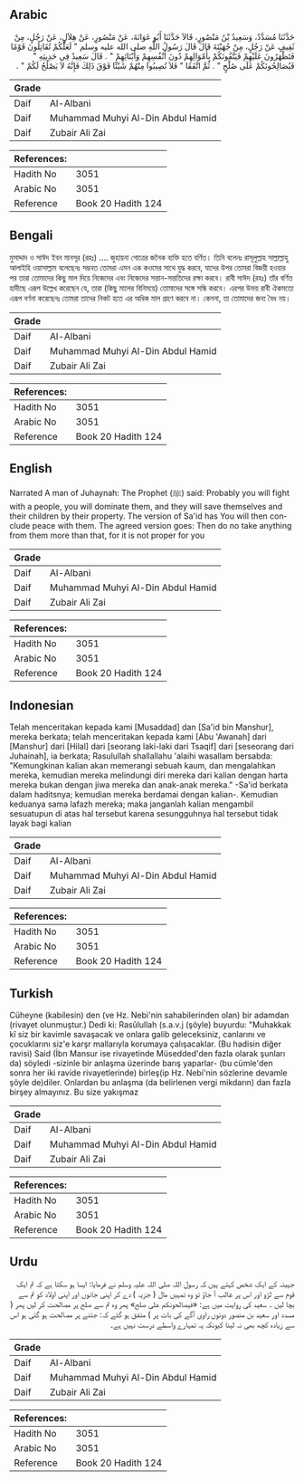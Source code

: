 ## Arabic


<div dir="rtl" lang="ar" style={{fontSize:'larger',backgroundColor:'#f8f9fa',padding:20}}>
حَدَّثَنَا مُسَدَّدٌ، وَسَعِيدُ بْنُ مَنْصُورٍ، قَالاَ حَدَّثَنَا أَبُو عَوَانَةَ، عَنْ مَنْصُورٍ، عَنْ هِلاَلٍ، عَنْ رَجُلٍ، مِنْ ثَقِيفٍ عَنْ رَجُلٍ، مِنْ جُهَيْنَةَ قَالَ قَالَ رَسُولُ اللَّهِ صلى الله عليه وسلم ‏"‏ لَعَلَّكُمْ تُقَاتِلُونَ قَوْمًا فَتَظْهَرُونَ عَلَيْهِمْ فَيَتَّقُونَكُمْ بِأَمْوَالِهِمْ دُونَ أَنْفُسِهِمْ وَأَبْنَائِهِمْ ‏"‏ ‏.‏ قَالَ سَعِيدٌ فِي حَدِيثِهِ ‏"‏ فَيُصَالِحُونَكُمْ عَلَى صُلْحٍ ‏"‏ ‏.‏ ثُمَّ اتَّفَقَا ‏"‏ فَلاَ تُصِيبُوا مِنْهُمْ شَيْئًا فَوْقَ ذَلِكَ فَإِنَّهُ لاَ يَصْلُحُ لَكُمْ ‏"‏ ‏.‏
</div>
<div style={{backgroundColor:'#f8f9fa',padding:20, marginBottom: 10}}><table> <thead> <tr> <th>Grade</th> <th></th> </tr> </thead> <tbody> <tr><td>Daif</td><td>Al-Albani</td></tr><tr><td>Daif</td><td>Muhammad Muhyi Al-Din Abdul Hamid</td></tr><tr><td>Daif</td><td>Zubair Ali Zai</td></tr></tbody></table><table> <thead> <tr> <th>References:</th> <th></th> </tr> </thead> <tbody><tr><td>Hadith No</td><td>3051</td></tr><tr><td>Arabic No</td><td>3051</td></tr><tr><td>Reference</td><td>Book 20 Hadith 124</td></tr></tbody></table></div>

## Bengali


<div dir="ltr" lang="bn" style={{fontSize:'larger',backgroundColor:'#f8f9fa',padding:20}}>
মুসাদ্দাদ ও সাঈদ ইবন মানসূর (রহঃ) .... জুহায়না গোত্রের জনৈক ব্যক্তি হতে বর্ণিত। তিনি বলেনঃ রাসূলুল্লাহ সাল্লাল্লাহু আলাইহি ওয়াসাল্লাম বলেছেনঃ সম্ভবত তোমরা এমন এক কওমের সাথে যুদ্ধ করবে, যাদের উপর তোমরা বিজয়ী হওয়ার পর তারা তোমাদের কিছু মাল দিয়ে নিজেদের এবং নিজেদের সন্তান-সন্ততিদের রক্ষা করবে। রাবী সাঈদ (রহঃ) তাঁর বর্ণিত হাদীছে এরূপ উল্লেখ করেছেন যে, তারা (কিছু মালের বিনিময়ে) তোমাদের সঙ্গে সন্ধি করবে। এরপর উভয় রাবী ঐকমত্যে এরূপ বর্ণনা করেছেনঃ তোমরা তাদের নিকট হতে এর অধিক মাল গ্রহণ করবে না। কেননা, তা তোমাদের জন্য বৈধ নয়।
</div>
<div style={{backgroundColor:'#f8f9fa',padding:20, marginBottom: 10}}><table> <thead> <tr> <th>Grade</th> <th></th> </tr> </thead> <tbody> <tr><td>Daif</td><td>Al-Albani</td></tr><tr><td>Daif</td><td>Muhammad Muhyi Al-Din Abdul Hamid</td></tr><tr><td>Daif</td><td>Zubair Ali Zai</td></tr></tbody></table><table> <thead> <tr> <th>References:</th> <th></th> </tr> </thead> <tbody><tr><td>Hadith No</td><td>3051</td></tr><tr><td>Arabic No</td><td>3051</td></tr><tr><td>Reference</td><td>Book 20 Hadith 124</td></tr></tbody></table></div>

## English


<div dir="ltr" lang="en" style={{fontSize:'larger',backgroundColor:'#f8f9fa',padding:20}}>
Narrated A man of Juhaynah: The Prophet (ﷺ) said: Probably you will fight with a people, you will dominate them, and they will save themselves and their children by their property. The version of Sa'id has You will then conclude peace with them. The agreed version goes: Then do no take anything from them more than that, for it is not proper for you
</div>
<div style={{backgroundColor:'#f8f9fa',padding:20, marginBottom: 10}}><table> <thead> <tr> <th>Grade</th> <th></th> </tr> </thead> <tbody> <tr><td>Daif</td><td>Al-Albani</td></tr><tr><td>Daif</td><td>Muhammad Muhyi Al-Din Abdul Hamid</td></tr><tr><td>Daif</td><td>Zubair Ali Zai</td></tr></tbody></table><table> <thead> <tr> <th>References:</th> <th></th> </tr> </thead> <tbody><tr><td>Hadith No</td><td>3051</td></tr><tr><td>Arabic No</td><td>3051</td></tr><tr><td>Reference</td><td>Book 20 Hadith 124</td></tr></tbody></table></div>

## Indonesian


<div dir="ltr" lang="id" style={{fontSize:'larger',backgroundColor:'#f8f9fa',padding:20}}>
Telah menceritakan kepada kami [Musaddad] dan [Sa'id bin Manshur], mereka berkata; telah menceritakan kepada kami [Abu 'Awanah] dari [Manshur] dari [Hilal] dari [seorang laki-laki dari Tsaqif] dari [seseorang dari Juhainah], ia berkata; Rasulullah shallallahu 'alaihi wasallam bersabda: "Kemungkinan kalian akan memerangi sebuah kaum, dan mengalahkan mereka, kemudian mereka melindungi diri mereka dari kalian dengan harta mereka bukan dengan jiwa mereka dan anak-anak mereka." -Sa'id berkata dalam haditsnya; kemudian mereka berdamai dengan kalian-. Kemudian keduanya sama lafazh mereka; maka janganlah kalian mengambil sesuatupun di atas hal tersebut karena sesungguhnya hal tersebut tidak layak bagi kalian
</div>
<div style={{backgroundColor:'#f8f9fa',padding:20, marginBottom: 10}}><table> <thead> <tr> <th>Grade</th> <th></th> </tr> </thead> <tbody> <tr><td>Daif</td><td>Al-Albani</td></tr><tr><td>Daif</td><td>Muhammad Muhyi Al-Din Abdul Hamid</td></tr><tr><td>Daif</td><td>Zubair Ali Zai</td></tr></tbody></table><table> <thead> <tr> <th>References:</th> <th></th> </tr> </thead> <tbody><tr><td>Hadith No</td><td>3051</td></tr><tr><td>Arabic No</td><td>3051</td></tr><tr><td>Reference</td><td>Book 20 Hadith 124</td></tr></tbody></table></div>

## Turkish


<div dir="ltr" lang="tr" style={{fontSize:'larger',backgroundColor:'#f8f9fa',padding:20}}>
Cüheyne (kabilesin) den (ve Hz. Nebi'nin sahabilerinden olan) bir adamdan (rivayet olunmuştur.) Dedi ki: Rasûlullah (s.a.v.j (şöyle) buyurdu: "Muhakkak kî siz bir kavimle savaşacak ve onlara galib geleceksiniz, canlarını ve çocuklarını siz'e karşr mallarıyla korumaya çalışacaklar. (Bu hadisin diğer ravisi) Said (İbn Mansur ise rivayetinde Müsedded'den fazla olarak şunları da) söyledi -sizinle bir anlaşma üzerinde barış yaparlar- (bu cümle'den sonra her iki ravide rivayetlerinde) birleş(ip Hz. Nebi'nin sözlerine devamle şöyle de)diler. Onlardan bu anlaşma (da belirlenen vergi mikdarın) dan fazla birşey almayınız. Bu size yakışmaz
</div>
<div style={{backgroundColor:'#f8f9fa',padding:20, marginBottom: 10}}><table> <thead> <tr> <th>Grade</th> <th></th> </tr> </thead> <tbody> <tr><td>Daif</td><td>Al-Albani</td></tr><tr><td>Daif</td><td>Muhammad Muhyi Al-Din Abdul Hamid</td></tr><tr><td>Daif</td><td>Zubair Ali Zai</td></tr></tbody></table><table> <thead> <tr> <th>References:</th> <th></th> </tr> </thead> <tbody><tr><td>Hadith No</td><td>3051</td></tr><tr><td>Arabic No</td><td>3051</td></tr><tr><td>Reference</td><td>Book 20 Hadith 124</td></tr></tbody></table></div>

## Urdu


<div dir="rtl" lang="ur" style={{fontSize:'larger',backgroundColor:'#f8f9fa',padding:20}}>
جہینہ کے ایک شخص کہتے ہیں کہ رسول اللہ صلی اللہ علیہ وسلم نے فرمایا: ایسا ہو سکتا ہے کہ تم ایک قوم سے لڑو اور اس پر غالب آ جاؤ تو وہ تمہیں مال ( جزیہ ) دے کر اپنی جانوں اور اپنی اولاد کو تم سے بچا لیں ۔ سعید کی روایت میں ہے: «فيصالحونكم على صلح» پھر وہ تم سے صلح پر مصالحت کر لیں پھر ( مسدد اور سعید بن منصور دونوں راوی آگے کی بات پر ) متفق ہو گئے کہ: جتنے پر مصالحت ہو گئی ہو اس سے زیادہ کچھ بھی نہ لینا کیونکہ یہ تمہارے واسطے درست نہیں ہے۔
</div>
<div style={{backgroundColor:'#f8f9fa',padding:20, marginBottom: 10}}><table> <thead> <tr> <th>Grade</th> <th></th> </tr> </thead> <tbody> <tr><td>Daif</td><td>Al-Albani</td></tr><tr><td>Daif</td><td>Muhammad Muhyi Al-Din Abdul Hamid</td></tr><tr><td>Daif</td><td>Zubair Ali Zai</td></tr></tbody></table><table> <thead> <tr> <th>References:</th> <th></th> </tr> </thead> <tbody><tr><td>Hadith No</td><td>3051</td></tr><tr><td>Arabic No</td><td>3051</td></tr><tr><td>Reference</td><td>Book 20 Hadith 124</td></tr></tbody></table></div>